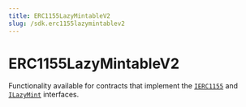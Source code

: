 ---
title: ERC1155LazyMintableV2
slug: /sdk.erc1155lazymintablev2
---

# ERC1155LazyMintableV2

Functionality available for contracts that implement the
[`IERC1155`](/contracts/IERC1155) and
[`ILazyMint`](/contracts/ILazyMint) interfaces.
